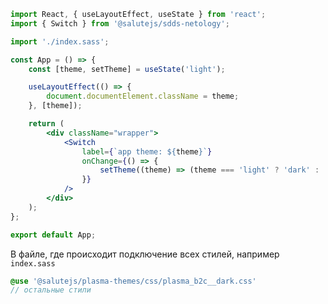 
<TipProcessingStyle isSass />

```jsx
import React, { useLayoutEffect, useState } from 'react';
import { Switch } from '@salutejs/sdds-netology';

import './index.sass';

const App = () => {
    const [theme, setTheme] = useState('light');

    useLayoutEffect(() => {
        document.documentElement.className = theme;
    }, [theme]);

    return (
        <div className="wrapper">
            <Switch
                label={`app theme: ${theme}`}
                onChange={() => {
                    setTheme((theme) => (theme === 'light' ? 'dark' : 'light'));
                }}
            />
        </div>
    );
};

export default App;
```

В файле, где происходит подключение всех стилей, например `index.sass`

```sass
@use '@salutejs/plasma-themes/css/plasma_b2c__dark.css'
// остальные стили
```
